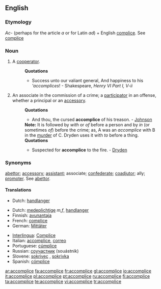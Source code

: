 ==English==

===Etymology===
''Ac-'' (perhaps for the article ''a'' or for Latin ''ad'') + English [[complice]]. See [[complice]]

===Noun===
{{en-noun}}

# {{rare}} A [[cooperator]].
#:'''Quotations'''
#:*Success unto our valiant general, And happiness to his '''accomplices''! - Shakespeare, ''Henry VI Part I, V-ii''
# {{law}} An associate in the commission of a crime; a [[participator]] in an offense, whether a principal or an [[accessory]].
#:'''Quotations'''
#:*And thou, the cursed '''accomplice''' of his treason. - [[Johnson]]
#:'''Note:''' It is followed by ''with'' or ''of'' before a person and by ''in'' (or sometimes ''of'') before the crime; as, A was an ''accomplice'' with B in the [[murder]] of C. Dryden uses it with ''to'' before a thing.
#:'''Quotations'''
#:*Suspected for '''accomplice''' to the fire. - [[Dryden]]

===Synonyms===
[[abettor]]; [[accessory]]; [[assistant]]; associate; [[confederate]]; [[coadjutor]]; ally; [[promoter]]. See [[abettor]].

====Translations====
{{rfc-level|Translations at L4+ not in L3 POS section (AutoFormat would have corrected level of Synonyms)}}
{{trans-top|A cooperator}}
*Dutch: [[handlanger]] {{m}}
{{trans-mid}}
{{trans-bottom}}

{{trans-top|An associate in the commission of a crime}}
*Dutch: [[medeplichtige]] ''m,f'', [[handlanger]] {{m}}
*Finnish: [[avunantaja]]
*French: [[complice]] {{m}}
*German: [[Mittäter]]
{{trans-mid}}
*[[Interlingua]]: [[Complice]]
*Italian: [[accomplice]], [[correo]] {{m}}
*Portuguese: [[cúmplice]]
*Russian: [[соучастник]] (souástnik) {{m}}
*Slovene: [[sokrivec]] {{m}}, [[sokrivka]] {{f}}
*Spanish: [[cómplice]]
{{trans-bottom}}

[[ar:accomplice]]
[[fa:accomplice]]
[[fr:accomplice]]
[[gl:accomplice]]
[[io:accomplice]]
[[it:accomplice]]
[[pl:accomplice]]
[[pt:accomplice]]
[[ru:accomplice]]
[[fi:accomplice]]
[[ta:accomplice]]
[[te:accomplice]]
[[vi:accomplice]]
[[tr:accomplice]]